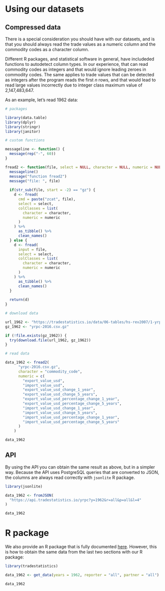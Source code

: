 # Using our datasets

## Compressed data

There is a special consideration you should have with our datasets, and is that you should always read the trade values as a numeric column and the commodity codes as a character column.

Different R packages, and statistical software in general, have includeded functions to autodetect column types. In our experience, that can read commodity codes as integers and that would ignore leading zeroes in commodity codes. The same applies to trade values that can be detected as integers after the program reads the first $n$ rows, and that would lead to read large values incorrectly due to integer class maximum value of 2,147,483,647.

As an example, let's read 1962 data:

```r
# packages

library(data.table)
library(dplyr)
library(stringr)
library(janitor)

# custom functions

messageline <- function() {
  message(rep("-", 60))
}

fread2 <- function(file, select = NULL, character = NULL, numeric = NULL) {
  messageline()
  message("function fread2")
  message("file: ", file)
  
  if(str_sub(file, start = -2) == "gz") {
    d <- fread(
      cmd = paste("zcat", file),
      select = select,
      colClasses = list(
        character = character,
        numeric = numeric
      )
    ) %>%
      as_tibble() %>%
      clean_names()
  } else {
    d <- fread(
      input = file,
      select = select,
      colClasses = list(
        character = character,
        numeric = numeric
      )
    ) %>%
      as_tibble() %>%
      clean_names()
  }
  
  return(d)
}

# download data

url_1962 <- "https://tradestatistics.io/data/06-tables/hs-rev2007/1-yrpc/yrpc-1962.csv.gz"
gz_1962 <- "yrpc-2016.csv.gz"

if (!file.exists(gz_1962)) {
  try(download.file(url_1962, gz_1962))
}

# read data

data_1962 <- fread2(
      "yrpc-2016.csv.gz",
      character = "commodity_code",
      numeric = c(
        "export_value_usd",
        "import_value_usd",
        "export_value_usd_change_1_year",
        "export_value_usd_change_5_years",
        "export_value_usd_percentage_change_1_year",
        "export_value_usd_percentage_change_5_years",
        "import_value_usd_change_1_year",
        "import_value_usd_change_5_years",
        "import_value_usd_percentage_change_1_year",
        "import_value_usd_percentage_change_5_years"
      )
    )

data_1962
```

## API

By using the API you can obtain the same result as above, but in a simpler way. Because the API uses PostgreSQL queries that are converted to JSON, the columns are always read correctly with `jsonlite` R package.

```r
library(jsonlite)

data_1962 <- fromJSON(
  "https://api.tradestatistics.io/yrpc?y=1962&r=all&p=all&l=4"
)

data_1962
```

# R package

We also provide an R package that is fully documented [here](https://tradestatistics.github.io/r-package/). However, this is how to obtain the same data from the last two sections with our R package:

```r
library(tradestatistics)

data_1962 <- get_data(years = 1962, reporter = "all", partner = "all")

data_1962
```
